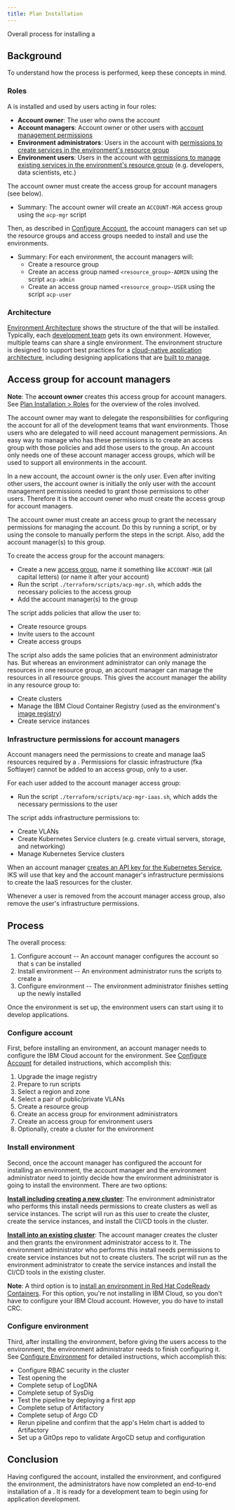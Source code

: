 ```yaml
---
title: Plan Installation
---
```



<PageDescription>

Overall process for installing a <Globals name="env" />

</PageDescription>


## Background

To understand how the process is performed, keep these concepts in mind.

### Roles

A <Globals name="env" /> is installed and used by users acting in four roles:
- **Account owner**: The user who owns the account
- **Account managers**: Account owner or other users with [account management permissions](https://cloud.ibm.com/docs/iam?topic=iam-account-services)
- **Environment administrators**: Users in the account with [permissions to create services in the environment's resource group](https://cloud.ibm.com/docs/iam?topic=iam-userroles#platformroles)
- **Environment users**: Users in the account with [permissions to manage existing services in the environment's resource group](https://cloud.ibm.com/docs/iam?topic=iam-userroles#service_access_roles) (e.g. developers, data scientists, etc.)

The account owner must create the access group for account managers (see below).
- Summary: The account owner will create an `ACCOUNT-MGR` access group using the `acp-mgr` script

Then, as described in [Configure Account](/admin/config-account), the account managers can set up the resource groups and access groups needed to install and use the environments.
- Summary: For each environment, the account managers will:
    - Create a resource group
    - Create an access group named `<resource_group>-ADMIN` using the script `acp-admin`
    - Create an access group named `<resource_group>-USER` using the script `acp-user`

### Architecture

[Environment Architecture](/arch/environment) shows the structure of the <Globals name="env" /> that will be installed. Typically, each [development team](/arch/teams) gets its own environment. However, multiple teams can share a single environment. The environment structure is designed to support best practices for a [cloud-native application architecture](/arch/application), including designing applications that are [built to manage](/arch/manageable).


## Access group for account managers

<InlineNotification>

**Note**: The **account owner** creates this access group for account managers. See [Plan Installation > Roles](/admin/plan-installation#roles) for the overview of the roles involved.

</InlineNotification>

The account owner may want to delegate the responsibilities for configuring the account for all of the development teams that want environments. Those users who are delegated to will need account management permissions. An easy way to manage who has these permissions is to create an access group with those policies and add those users to the group. An account only needs one of these account manager access groups, which will be used to support all environments in the account.

In a new account, the account owner is the only user. Even after inviting other users, the account owner is initially the only user with the account management permissions needed to grant those permissions to other users. Therefore it is the account owner who must create the access group for account managers.

The account owner must create an access group to grant the necessary permissions for managing the account. Do this by running a script, or by using the console to manually perform the steps in the script. Also, add the account manager(s) to this group.

To create the access group for the account managers:
- Create a new [access group](https://cloud.ibm.com/docs/iam?topic=iam-account_setup), name it something like `ACCOUNT-MGR` (all capital letters) (or name it after your account)
- Run the script `./terraform/scripts/acp-mgr.sh`, which adds the necessary policies to the access group
- Add the account manager(s) to the group

The script adds policies that allow the user to:

- Create resource groups
- Invite users to the account
- Create access groups

The script also adds the same policies that an environment administrator has. But whereas an environment administrator can only manage the resources in one resource group, an account manager can manage the resources in all resource groups. This gives the account manager the ability in any resource group to:

- Create clusters
- Manage the IBM Cloud Container Registry (used as the environment's [image registry](/guides/image-registry))
- Create service instances

### Infrastructure permissions for account managers

Account managers need the permissions to create and manage IaaS resources required by a <Globals name="env" />. Permissions for classic infrastructure (fka Softlayer) cannot be added to an access group, only to a user.

For each user added to the account manager access group:
- Run the script `./terraform/scripts/acp-mgr-iaas.sh`, which adds the necessary permissions to the user

The script adds infrastructure permissions to:
- Create VLANs
- Create Kubernetes Service clusters (e.g. create virtual servers, storage, and networking)
- Manage Kubernetes Service clusters

When an account manager [creates an API key for the Kubernetes Service](/admin/config-account#resource-group), IKS will use that key and the account manager's infrastructure permissions to create the IaaS resources for the cluster.

Whenever a user is removed from the account manager access group, also remove the user's infrastructure permissions.


## Process

The overall process:

1. Configure account -- An account manager configures the account so that <Globals name="env" />s can be installed
1. Install environment -- An environment administrator runs the <Globals name="shortName" /> scripts to create a <Globals name="env" />
1. Configure environment -- The environment administrator finishes setting up the newly installed <Globals name="env" />

Once the environment is set up, the environment users can start using it to develop applications.

### Configure account

First, before installing an environment, an account manager needs to configure the IBM Cloud account for the
  environment. See [Configure Account](/admin/config-account) for detailed instructions, which accomplish this:

1. Upgrade the image registry
1. Prepare to run scripts
1. Select a region and zone
1. Select a pair of public/private VLANs
1. Create a resource group
1. Create an access group for environment administrators
1. Create an access group for environment users
1. Optionally, create a cluster for the environment

### Install environment

Second, once the account manager has configured the account for installing an environment, the account manager and the environment administrator need to jointly decide how the environment administrator is going to install the environment. There are two options:

[**Install including creating a new cluster**](/admin/installation-ibm-cloud): The environment administrator who performs this install needs permissions to create clusters as well as service instances. The script will run as this user to create the cluster, create the service instances, and install the CI/CD tools in the cluster.

[**Install into an existing cluster**](/admin/installation-existing): The account manager creates the cluster and then grants the environment administrator access to it. The environment administrator who performs this install needs permissions to create service instances but not to create clusters. The script will run as the environment administrator to create the service instances and install the CI/CD tools in the existing cluster.

<InlineNotification>

**Note**: A third option is to [install an environment in Red Hat CodeReady Containers](/admin/installation-crc). For this option, you're not installing in IBM Cloud, so you don't have to configure your IBM Cloud account. However, you do have to install CRC.

</InlineNotification>

### Configure environment

Third, after installing the environment, before giving the users access to the environment, the environment administrator needs to finish configuring it. See [Configure Environment](/admin/config-install) for detailed instructions, which accomplish this:
- Configure RBAC security in the cluster
- Test opening the <Globals name="dashboard" />
- Complete setup of LogDNA
- Complete setup of SysDig
- Test the pipeline by deploying a first app
- Complete setup of Artifactory
- Complete setup of Argo CD
- Rerun pipeline and confirm that the app's Helm chart is added to Artifactory
- Set up a GitOps repo to validate ArgoCD setup and configuration


## Conclusion

Having configured the account, installed the environment, and configured the environment, the administrators have now completed an end-to-end installation of a <Globals name="env" />. It is ready for a development team to begin using for application development.
